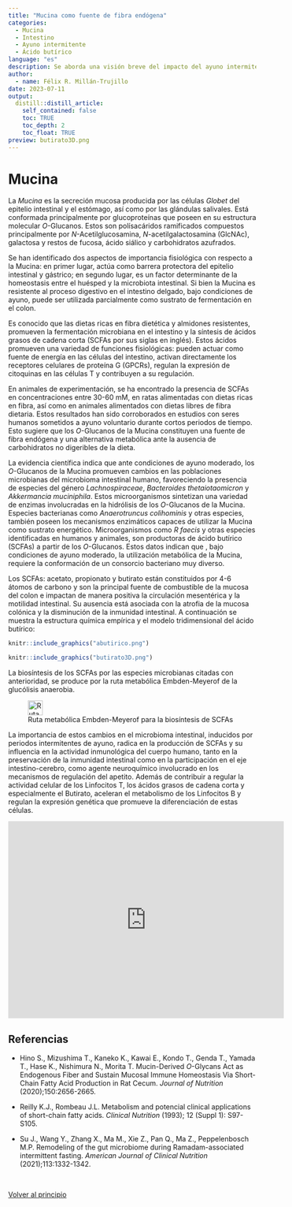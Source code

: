 ```yaml
---
title: "Mucina como fuente de fibra endógena"
categories:
  - Mucina
  - Intestino
  - Ayuno intermitente
  - Ácido butírico
language: "es"
description: Se aborda una visión breve del impacto del ayuno intermitente en el microbioma intestinal, y la utilización de los O-Glucanos de la Mucina como fuente de fibra endógena y sustrato de fermentación, para la síntesis de ácidos grasos de cadena corta y su importancia en la salud humana.
author:
  - name: Félix R. Millán-Trujillo
date: 2023-07-11
output:
  distill::distill_article:
    self_contained: false
    toc: TRUE
    toc_depth: 2
    toc_float: TRUE
preview: butirato3D.png
---
```



<!-- Google tag (gtag.js) -->
<script async src="https://www.googletagmanager.com/gtag/js?id=G-79ZMSKS60W"></script>
<script>
  window.dataLayer = window.dataLayer || [];
  function gtag(){dataLayer.push(arguments);}
  gtag('js', new Date());

  gtag('config', 'G-79ZMSKS60W');
</script>

# Mucina {#principio}

La *Mucina* es la secreción mucosa producida por las células *Globet* del epitelio intestinal y el estómago, así como por las glándulas salivales. Está conformada principalmente por glucoproteínas que poseen en su estructura molecular *O*-Glucanos. Estos son polísacáridos ramificados compuestos principalmente por *N*-Acetilglucosamina, *N*-acetilgalactosamina (GlcNAc), galactosa y restos de fucosa, ácido siálico y carbohidratos azufrados.

Se han identificado dos aspectos de importancia fisiológica con respecto a la Mucina: en primer lugar, actúa como barrera protectora del epitelio intestinal y gástrico; en segundo lugar, es un factor determinante de la homeostasis entre el huésped y la microbiota intestinal. Si bien la Mucina es resistente al proceso digestivo en el intestino delgado, bajo condiciones de ayuno, puede ser utilizada parcialmente como sustrato de fermentación en el colon.

Es conocido que las dietas ricas en fibra dietética y almidones resistentes, promueven la fermentación microbiana en el intestino y la síntesis de ácidos grasos de cadena corta (SCFAs por sus siglas en inglés). Estos ácidos promueven una variedad de funciones fisiológicas: pueden actuar como fuente de energía en las células del intestino, activan directamente los receptores celulares de proteína G (GPCRs), regulan la expresión de citoquinas en las células T y contribuyen a su regulación.

En animales de experimentación, se ha encontrado la presencia de SCFAs en concentraciones entre 30-60 mM, en ratas alimentadas con dietas ricas en fibra, así como en animales alimentados con dietas libres de fibra dietaria. Estos resultados han sido corroborados en estudios con seres humanos sometidos a ayuno voluntario durante cortos periodos de tiempo. Esto sugiere que los *O*-Glucanos de la Mucina constituyen una fuente de fibra endógena y una alternativa metabólica ante la ausencia de carbohidratos no digeribles de la dieta.

La evidencia científica indica que ante condiciones de ayuno moderado, los *O*-Glucanos de la Mucina promueven cambios en las poblaciones microbianas del microbioma intestinal humano, favoreciendo la presencia de especies del género *Lachnospiraceae*, *Bacteroides thetaiotaomicron* y *Akkermancia muciniphila*. Estos microorganismos sintetizan una variedad de enzimas involucradas en la hidrólisis de los *O*-Glucanos de la Mucina. Especies bacterianas como *Anaerotruncus colihominis* y otras especies, también poseen los mecanismos enzimáticos capaces de utilizar la Mucina como sustrato energético. Microorganismos como *R faecis* y otras especies identificadas en humanos y animales, son productoras de ácido butírico (SCFAs) a partir de los *O*-Glucanos. Estos datos indican que , bajo condiciones de ayuno moderado, la utilización metabólica de la Mucina, requiere la conformación de un consorcio bacteriano muy diverso. 

Los SCFAs: acetato, propionato y butirato están constituidos por 4-6 átomos de carbono y son la principal fuente de combustible de la mucosa del colon e impactan de manera positiva la circulación mesentérica y la motilidad intestinal. Su ausencia está asociada con la atrofia de la mucosa colónica y la disminución de la inmunidad intestinal. A continuación se muestra la estructura química empírica y el modelo tridimensional del ácido butírico:

```r
knitr::include_graphics("abutirico.png")
```

```r
knitr::include_graphics("butirato3D.png")
```

La biosíntesis de los SCFAs por las especies microbianas citadas con anterioridad, se produce por la ruta metabólica Embden-Meyerof de la glucólisis anaerobia.

![Ruta metabólica Embden-Meyerof para la biosíntesis de SCFAs](butirato.png){width=30}

La importancia de estos cambios en el microbioma intestinal, inducidos por periodos intermitentes de ayuno, radica en la producción de SCFAs y su influencia en la actividad inmunológica del cuerpo humano, tanto en la preservación de la inmunidad intestinal como en la participación en el eje intestino-cerebro, como agente neuroquímico involucrado en los mecanismos de regulación del apetito. Además de contribuir a regular la actividad celular de los Linfocitos T, los ácidos grasos de cadena corta y especialmente el Butirato, aceleran el metabolismo de los Linfocitos B y regulan la expresión genética que promueve la diferenciación de estas células.

<iframe width="560" height="400" src="https://www.youtube.com/embed/UY_kRJqpUWo" title="YouTube video player" frameborder="0" allow="accelerometer; autoplay; clipboard-write; encrypted-media; gyroscope; picture-in-picture; web-share" allowfullscreen></iframe>

## Referencias

* Hino S., Mizushima T., Kaneko K., Kawai E., Kondo T., Genda T., Yamada T., Hase K., Nishimura N., Morita T. Mucin-Derived *O*-Glycans Act as Endogenous Fiber and Sustain Mucosal Immune Homeostasis Via Short-Chain Fatty Acid Production in Rat Cecum. *Journal of Nutrition* (2020);150:2656-2665.

* Reilly K.J., Rombeau J.L. Metabolism and potencial clinical applications of short-chain fatty acids. *Clinical Nutrition* (1993); 12 (Suppl 1): S97-S105.

* Su J., Wang Y., Zhang X., Ma M., Xie Z., Pan Q., Ma Z., Peppelenbosch M.P. Remodeling of the gut microbiome during Ramadam-associated intermittent fasting. *American Journal of Clinical Nutrition* (2021);113:1332-1342.

<br />

<a href="#principio">
Volver al principio
</a>